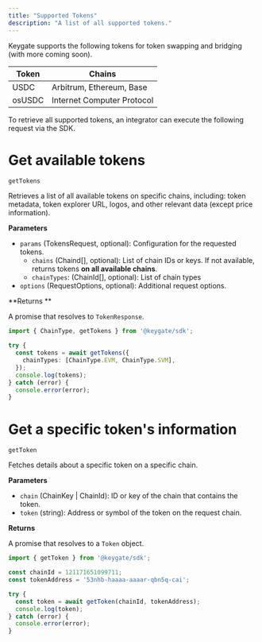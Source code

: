 ```yaml
---
title: "Supported Tokens"
description: "A list of all supported tokens."
---
```


Keygate supports the following tokens for token swapping and bridging (with more coming soon).

| Token  | Chains                     |
| ------ | -------------------------- |
| USDC   | Arbitrum, Ethereum, Base   |
| osUSDC | Internet Computer Protocol |

To retrieve all supported tokens, an integrator can execute the following request via the SDK.

# Get available tokens

`getTokens`

Retrieves a list of all available tokens on specific chains, including: token metadata, token explorer URL, logos, and other relevant data (except price information).

**Parameters**

- `params` (TokensRequest, optional): Configuration for the requested tokens.
  - `chains` (Chaind[], optional): List of chain IDs or keys. If not available, returns tokens **on all available chains**.
  - `chainTypes`: (ChainId[], optional): List of chain types
- `options` (RequestOptions, optional): Additional request options.

**Returns **

A promise that resolves to `TokenResponse`.

```typescript
import { ChainType, getTokens } from '@keygate/sdk';

try {
  const tokens = await getTokens({
    chainTypes: [ChainType.EVM, ChainType.SVM],
  });
  console.log(tokens);
} catch (error) {
  console.error(error);
}
```

# Get a specific token's information

`getToken`

Fetches details about a specific token on a specific chain.

**Parameters**

- `chain` (ChainKey | ChainId): ID or key of the chain that contains the token.
- `token` (string): Address or symbol of the token on the request chain.

**Returns**

A promise that resolves to a `Token` object.

```typescript
import { getToken } from '@keygate/sdk';

const chainId = 121171651099711;
const tokenAddress = '53nhb-haaaa-aaaar-qbn5q-cai';

try {
  const token = await getToken(chainId, tokenAddress);
  console.log(token);
} catch (error) {
  console.error(error);
}
```